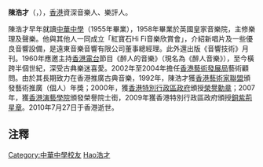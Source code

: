 {{unreferenced|time=2011-10-30}}
{{Expand |time=2011-10-30}}

'''陳浩才'''{{BBSHK}}{{MH}}（{{lang-en|Chan Ho Choi}}，{{bd|1935年|2月20日|2010年||catIdx=Chen陳浩才}}{{noteTag|name=香港人名錄|資料出自1994年由盧子健和何安達所著的《香港人名錄》（天地圖書出版）第389頁。}}），[[香港|香港]]資深音樂人、樂評人。

陳浩才早年就讀[[中華中學_(香港)|中華中學]]（1955年畢業）{{noteTag|name=香港人名錄}}，1958年畢業於英國皇家音樂院{{noteTag|name=香港人名錄}}，主修樂理及聲樂{{noteTag|name=香港人名錄}}。他與其他人一同成立「紅寶石Hi Fi音樂欣賞會」，介紹新唱片及一些優良音響設備，是遠東音樂音響有限公司董事總經理{{noteTag|name=香港人名錄}}。此外還出版《音響技術》月刊{{noteTag|name=香港人名錄}}。1960年應邀主持[[香港電台|香港電台]]節目《醉人的音樂》（現名為《醉人音樂》），至今橫跨半個世紀，深受古典樂迷喜愛。2002年至2004年擔任[[香港藝術發展局|香港藝術發展局]]藝術顧問。由於其長期致力在香港推廣古典音樂，1992年，陳浩才獲[[香港藝術家聯盟|香港藝術家聯盟]]頒發藝術推廣（個人）年獎；2000年，獲[[香港特別行政區政府|香港特別行政區政府]]頒授[[榮譽勳章_(香港)|榮譽勳章]]；2007年，獲[[香港演藝學院|香港演藝學院]]頒發榮譽院士銜，2009年獲香港特別行政區政府頒授[[銅紫荊星章|銅紫荊星章]]。2010年7月27日于香港逝世。

==注釋==
{{noteFoot}}

{{香港人物小作品}}

{{DEFAULTSORT:Chen陳浩才}}

[[Category:中華中學校友|Category:中華中學校友]]
[[Category:陳姓|Hao浩才]]
